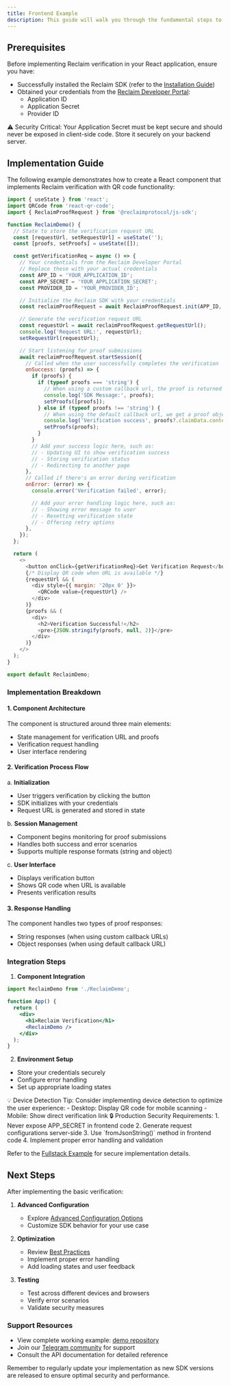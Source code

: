 ```yaml
---
title: Frontend Example
description: This guide will walk you through the fundamental steps to integrate Reclaim's proof verification system into your React application.
---
```


## Prerequisites

Before implementing Reclaim verification in your React application, ensure you have:

- Successfully installed the Reclaim SDK (refer to the [Installation Guide](./installation))
- Obtained your credentials from the [Reclaim Developer Portal](https://dev.reclaimprotocol.org/):
  - Application ID
  - Application Secret
  - Provider ID

<Callout type="warning">
⚠️ Security Critical: Your Application Secret must be kept secure and should never be exposed in client-side code. Store it securely on your backend server.
</Callout>

## Implementation Guide

The following example demonstrates how to create a React component that implements Reclaim verification with QR code functionality:

```javascript
import { useState } from 'react';
import QRCode from 'react-qr-code';
import { ReclaimProofRequest } from '@reclaimprotocol/js-sdk';

function ReclaimDemo() {
  // State to store the verification request URL
  const [requestUrl, setRequestUrl] = useState('');
  const [proofs, setProofs] = useState([]);

  const getVerificationReq = async () => {
    // Your credentials from the Reclaim Developer Portal
    // Replace these with your actual credentials
    const APP_ID = 'YOUR_APPLICATION_ID';
    const APP_SECRET = 'YOUR_APPLICATION_SECRET';
    const PROVIDER_ID = 'YOUR_PROVIDER_ID';

    // Initialize the Reclaim SDK with your credentials
    const reclaimProofRequest = await ReclaimProofRequest.init(APP_ID, APP_SECRET, PROVIDER_ID);

    // Generate the verification request URL
    const requestUrl = await reclaimProofRequest.getRequestUrl();
    console.log('Request URL:', requestUrl);
    setRequestUrl(requestUrl);

    // Start listening for proof submissions
    await reclaimProofRequest.startSession({
      // Called when the user successfully completes the verification
      onSuccess: (proofs) => {
        if (proofs) {
          if (typeof proofs === 'string') {
            // When using a custom callback url, the proof is returned to the callback url and we get a message instead of a proof
            console.log('SDK Message:', proofs);
            setProofs([proofs]);
          } else if (typeof proofs !== 'string') {
            // When using the default callback url, we get a proof object in the response
            console.log('Verification success', proofs?.claimData.context);
            setProofs(proofs);
          }
        }
        // Add your success logic here, such as:
        // - Updating UI to show verification success
        // - Storing verification status
        // - Redirecting to another page
      },
      // Called if there's an error during verification
      onError: (error) => {
        console.error('Verification failed', error);

        // Add your error handling logic here, such as:
        // - Showing error message to user
        // - Resetting verification state
        // - Offering retry options
      },
    });
  };

  return (
    <>
      <button onClick={getVerificationReq}>Get Verification Request</button>
      {/* Display QR code when URL is available */}
      {requestUrl && (
        <div style={{ margin: '20px 0' }}>
          <QRCode value={requestUrl} />
        </div>
      )}
      {proofs && (
        <div>
          <h2>Verification Successful!</h2>
          <pre>{JSON.stringify(proofs, null, 2)}</pre>
        </div>
      )}
    </>
  );
}

export default ReclaimDemo;
```

### Implementation Breakdown

#### 1. Component Architecture
The component is structured around three main elements:
- State management for verification URL and proofs
- Verification request handling
- User interface rendering

#### 2. Verification Process Flow

a. **Initialization**
- User triggers verification by clicking the button
- SDK initializes with your credentials
- Request URL is generated and stored in state

b. **Session Management**
- Component begins monitoring for proof submissions
- Handles both success and error scenarios
- Supports multiple response formats (string and object)

c. **User Interface**
- Displays verification button
- Shows QR code when URL is available
- Presents verification results

#### 3. Response Handling

The component handles two types of proof responses:
- String responses (when using custom callback URLs)
- Object responses (when using default callback URL)

### Integration Steps

1. **Component Integration**
```jsx
import ReclaimDemo from './ReclaimDemo';

function App() {
  return (
    <div>
      <h1>Reclaim Verification</h1>
      <ReclaimDemo />
    </div>
  );
}
```

2. **Environment Setup**
- Store your credentials securely
- Configure error handling
- Set up appropriate loading states

<Callout type="info">
💡 Device Detection Tip: Consider implementing device detection to optimize the user experience:
- Desktop: Display QR code for mobile scanning
- Mobile: Show direct verification link
</Callout>

<Callout type="warning">
🔒 Production Security Requirements:
1. Never expose APP_SECRET in frontend code
2. Generate request configurations server-side
3. Use `fromJsonString()` method in frontend code
4. Implement proper error handling and validation

Refer to the [Fullstack Example](./fullstack-example) for secure implementation details.
</Callout>

## Next Steps

After implementing the basic verification:

1. **Advanced Configuration**
   - Explore [Advanced Configuration Options](../advance-configurations/advance-options)
   - Customize SDK behavior for your use case

2. **Optimization**
   - Review [Best Practices](./best-practices)
   - Implement proper error handling
   - Add loading states and user feedback

3. **Testing**
   - Test across different devices and browsers
   - Verify error scenarios
   - Validate security measures

### Support Resources

- View complete working example: [demo repository](https://gitlab.reclaimprotocol.org/starterpacks/demo-js-sdk)
- Join our [Telegram community](https://t.me/protocolreclaim) for support
- Consult the API documentation for detailed reference

Remember to regularly update your implementation as new SDK versions are released to ensure optimal security and performance.